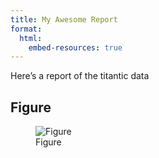 ```yaml
---
title: My Awesome Report
format:
  html:
    embed-resources: true
---
```


Here's a report of the titantic data

## Figure

![Figure](output/fig.png)